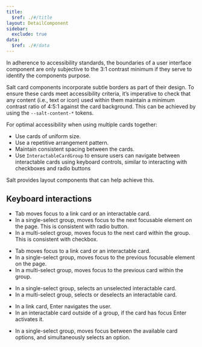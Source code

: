 ```yaml
---
title:
  $ref: ./#/title
layout: DetailComponent
sidebar:
  exclude: true
data:
  $ref: ./#/data
---
```


In adherence to accessibility standards, the boundaries of a user interface component are only subjective to the 3:1 contrast minimum if they serve to identify the components purpose.

Salt card components incorporate subtle borders as part of their design. To ensure these cards meet accessibility criteria, it’s imperative to check that any content (i.e., text or icon) used within them maintain a minimum contrast ratio of 4:5:1 against the card background. This can be achieved by using the `--salt-content-*` tokens.

For optimal accessibility when using multiple cards together:

- Use cards of uniform size.
- Use a repetitive arrangement pattern.
- Maintain consistent spacing between the cards.
- Use `InteractableCardGroup` to ensure users can navigate between interactable cards using keyboard controls, similar to interacting with checkboxes and radio buttons

Salt provides layout components that can help achieve this.

## Keyboard interactions

<KeyboardControls>

<KeyboardControl keyOrCombos="Tab">

- Tab moves focus to a link card or an interactable card.
- In a single-select group, moves focus to the next focusable element on the page. This is consistent with radio button.
- In a multi-select group, moves focus to the next card within the group. This is consistent with checkbox.

</KeyboardControl>

<KeyboardControl keyOrCombos="Shift + Tab">

- Tab moves focus to a link card or an interactable card.
- In a single-select group, moves focus to the previous focusable element on the page.
- In a multi-select group, moves focus to the previous card within the group.

</KeyboardControl>
<KeyboardControl keyOrCombos="Space">

- In a single-select group, selects an unselected interactable card.
- In a multi-select group, selects or deselects an interactable card.

</KeyboardControl>

<KeyboardControl keyOrCombos="Enter">

- In a link card, Enter navigates the user.
- In an interactable card outside of a group, if the card has focus Enter activates it.

</KeyboardControl>

<KeyboardControl keyOrCombos="Up arrow / Down arrow / Left arrow / Right arrow">

- In a single-select group, moves focus between the available card options, and simultaneously selects an option.

</KeyboardControl>
</KeyboardControls>
